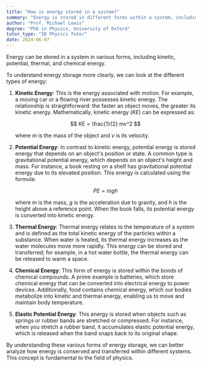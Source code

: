 ```yaml
---
title: "How is energy stored in a system?"
summary: "Energy is stored in different forms within a system, including kinetic, potential, thermal, and chemical energy."
author: "Prof. Michael Lewis"
degree: "PhD in Physics, University of Oxford"
tutor_type: "IB Physics Tutor"
date: 2024-06-07
---
```


Energy can be stored in a system in various forms, including kinetic, potential, thermal, and chemical energy.

To understand energy storage more clearly, we can look at the different types of energy:

1. **Kinetic Energy**: This is the energy associated with motion. For example, a moving car or a flowing river possesses kinetic energy. The relationship is straightforward: the faster an object moves, the greater its kinetic energy. Mathematically, kinetic energy ($KE$) can be expressed as:

   $$ KE = \frac{1}{2} mv^2 $$

   where $m$ is the mass of the object and $v$ is its velocity.

2. **Potential Energy**: In contrast to kinetic energy, potential energy is stored energy that depends on an object's position or state. A common type is gravitational potential energy, which depends on an object's height and mass. For instance, a book resting on a shelf has gravitational potential energy due to its elevated position. This energy is calculated using the formula:

   $$ PE = mgh $$

   where $m$ is the mass, $g$ is the acceleration due to gravity, and $h$ is the height above a reference point. When the book falls, its potential energy is converted into kinetic energy.

3. **Thermal Energy**: Thermal energy relates to the temperature of a system and is defined as the total kinetic energy of the particles within a substance. When water is heated, its thermal energy increases as the water molecules move more rapidly. This energy can be stored and transferred; for example, in a hot water bottle, the thermal energy can be released to warm a space.

4. **Chemical Energy**: This form of energy is stored within the bonds of chemical compounds. A prime example is batteries, which store chemical energy that can be converted into electrical energy to power devices. Additionally, food contains chemical energy, which our bodies metabolize into kinetic and thermal energy, enabling us to move and maintain body temperature.

5. **Elastic Potential Energy**: This energy is stored when objects such as springs or rubber bands are stretched or compressed. For instance, when you stretch a rubber band, it accumulates elastic potential energy, which is released when the band snaps back to its original shape.

By understanding these various forms of energy storage, we can better analyze how energy is conserved and transferred within different systems. This concept is fundamental to the field of physics.
    